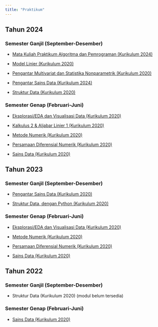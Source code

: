 ```yaml
---
title: "Praktikum"
---
```


## Tahun 2024

### Semester Ganjil (September-Desember)

* [Mata Kuliah Praktikum Algoritma dan Pemrograman (Kurikulum 2024)](modulprak/2024/ganjil/prak_alprog/prak_alprog_2024.qmd)

* [Model Linier (Kurikulum 2020)](modulprak/2024/ganjil/molin/molin2024.qmd)

* [Pengantar Multivariat dan Statistika Nonparametrik (Kurikulum 2020)](modulprak/2024/ganjil/pengmul-nonpar/pengmulnonpar2024.qmd)

* [Pengantar Sains Data (Kurikulum 2024)](modulprak/2024/ganjil/psd/psd2024.qmd)

* [Struktur Data (Kurikulum 2020)](modulprak/2024/ganjil/strukdat/strukdat2024.qmd)

### Semester Genap (Februari-Juni)

* [Eksplorasi/EDA dan Visualisasi Data (Kurikulum 2020)](modulprak/2024/genap/eda/eda2024genap.qmd)

* [Kalkulus 2 & Aljabar Linier 1 (Kurikulum 2020)](modulprak/2024/genap/kalkulin/kalkulin2024genap.qmd)

* [Metode Numerik (Kurikulum 2020)](modulprak/2024/genap/metnum/metnum2024genap.qmd)

* [Persamaan Diferensial Numerik (Kurikulum 2020)](modulprak/2024/genap/pdnum/pdnum2024genap.qmd)

* [Sains Data (Kurikulum 2020)](modulprak/2024/genap/saindat/saindat2024genap.qmd)

## Tahun 2023

### Semester Ganjil (September-Desember)

* [Pengantar Sains Data (Kurikulum 2020)](modulprak/2023/ganjil/psd/psd2023.qmd)

* [Struktur Data, dengan Python (Kurikulum 2020)](modulprak/2023/ganjil/strukdat_py/strukdat2023.qmd)

### Semester Genap (Februari-Juni)

* [Eksplorasi/EDA dan Visualisasi Data (Kurikulum 2020)](modulprak/2023/genap/eda/eda2023genap.qmd)

* [Metode Numerik (Kurikulum 2020)](modulprak/2023/genap/metnum/metnum2023genap.qmd)

* [Persamaan Diferensial Numerik (Kurikulum 2020)](modulprak/2023/genap/pdnum/pdnum2023.qmd)

* [Sains Data (Kurikulum 2020)](modulprak/2023/genap/sainsdata/sainsdata2023.qmd)

## Tahun 2022

### Semester Ganjil (September-Desember)

* Struktur Data (Kurikulum 2020) (modul belum tersedia)

### Semester Genap (Februari-Juni)

* [Sains Data (Kurikulum 2020)](modulprak/2022/genap/saindat/saindat2022genap.qmd)